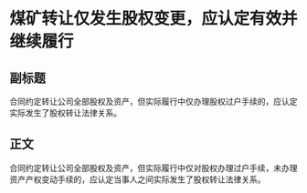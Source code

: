 # 煤矿转让仅发生股权变更，应认定有效并继续履行
## 副标题
合同约定转让公司全部股权及资产，但实际履行中仅办理股权过户手续的，应认定实际发生了股权转让法律关系。
## 正文
合同约定转让公司全部股权及资产，但实际履行中仅对股权办理过户手续，未办理资产产权变动手续的，应认定当事人之间实际发生了股权转让法律关系。